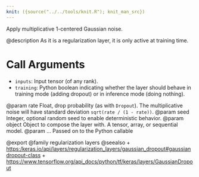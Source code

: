 ```yaml
---
knit: ({source("../../tools/knit.R"); knit_man_src})
---
```

Apply multiplicative 1-centered Gaussian noise.

@description
As it is a regularization layer, it is only active at training time.

# Call Arguments
- `inputs`: Input tensor (of any rank).
- `training`: Python boolean indicating whether the layer should behave in
    training mode (adding dropout) or in inference mode (doing nothing).

@param rate Float, drop probability (as with `Dropout`).
    The multiplicative noise will have
    standard deviation `sqrt(rate / (1 - rate))`.
@param seed Integer, optional random seed to enable deterministic behavior.
@param object Object to compose the layer with. A tensor, array, or sequential model.
@param ... Passed on to the Python callable

@export
@family regularization layers
@seealso
+ <https:/keras.io/api/layers/regularization_layers/gaussian_dropout#gaussiandropout-class>
+ <https://www.tensorflow.org/api_docs/python/tf/keras/layers/GaussianDropout>
